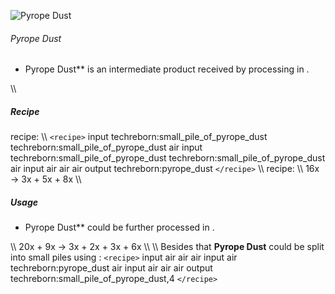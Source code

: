 ![Pyrope Dust ](/mods/techreborn/pyrope_dust.png)

###### Pyrope Dust

- Pyrope Dust** is an intermediate product received by
        processing
        <Mcitem id="techreborn:red_garnet_dust"/> in
        <Mcitem id="techreborn:industrial_centrifuge"/>.

\\\\

##### Recipe

<Mcitem id="minecraft:crafting_table"/> recipe: \\\\
`<recipe>` input techreborn:small_pile_of_pyrope_dust
techreborn:small_pile_of_pyrope_dust air input
techreborn:small_pile_of_pyrope_dust
techreborn:small_pile_of_pyrope_dust air input air air air output
techreborn:pyrope_dust `</recipe>` \\\\
<Mcitem id="techreborn:industrial_centrifuge"/>
recipe: \\\\
16x<Mcitem id="techreborn:red_garnet_dust"/> -\>
3x<Mcitem id="techreborn:pyrope_dust"/> +
5x<Mcitem id="techreborn:almandine_dust"/> +
8x<Mcitem id="techreborn:spessartine_dust"/> \\\\

##### Usage

- Pyrope Dust** could be further processed in
        <Mcitem id="techreborn:industrial_electrolyzer"/>.

\\\\ 20x<Mcitem id="techreborn:pyrope_dust"/> +
9x<Mcitem id="techreborn:empty_cell"/> -\>
3x<Mcitem id="techreborn:magnesium_dust"/> +
2x<Mcitem id="techreborn:aluminium_dust"/> +
3x<Mcitem id="techreborn:silicon_cell"/> +
6x<Mcitem id="techreborn:compressed_air_cell"/> \\\\
\\\\ Besides that **Pyrope Dust** could be split into small piles
using <Mcitem id="minecraft:crafting_table"/>:
`<recipe>` input air air air input air techreborn:pyrope_dust air
input air air air output techreborn:small_pile_of_pyrope_dust,4
`</recipe>`
